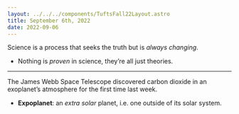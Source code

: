 ```yaml
---
layout: ../../../components/TuftsFall22Layout.astro
title: September 6th, 2022
date: 2022-09-06
---
```


Science is a process that seeks the truth but is *always changing*. 
- Nothing is _proven_ in science, they’re all just theories. 

---

The James Webb Space Telescope discovered carbon dioxide in an exoplanet’s atmosphere for the first time last week. 
- **Expoplanet**: an _extra solar_ planet, i.e. one outside of its solar system. 